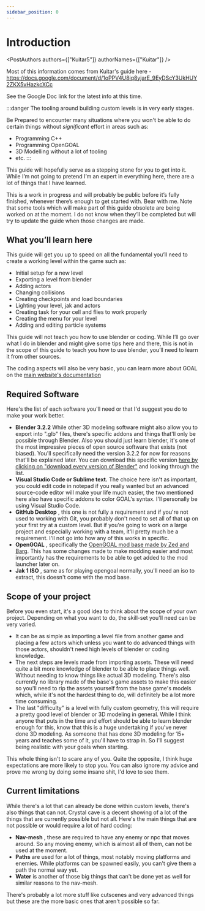 ```yaml
---
sidebar_position: 0
---
```


# Introduction

<PostAuthors authors={["Kuitar5"]} authorNames={["Kuitar"]} />

Most of this information comes from Kuitar's guide here - https://docs.google.com/document/d/1oPPV4U8iq8yjarE_9EyDScY3UkHUY2ZKX5vHazkcXCc

See the Google Doc link for the latest info at this time.

:::danger
The tooling around building custom levels is in very early stages.

Be Prepared to encounter many situations where you won't be able to do certain things without _significant_ effort in areas such as:

- Programming C++
- Programming OpenGOAL
- 3D Modelling without a lot of tooling
- etc.
:::

This guide will hopefully serve as a stepping stone for you to get into it. While I’m not going to pretend I’m an expert in everything here, there are a lot of things that I have learned.

This is a work in progress and will probably be public before it’s fully finished, whenever there’s enough to get started with. Bear with me.
Note that some tools which will make part of this guide obsolete are being worked on at the moment. I do not know when they’ll be completed but will try to update the guide when those changes are made.

## What you’ll learn here

This guide will get you up to speed on all the fundamental you’ll need to create a working level within the game such as:

- Initial setup for a new level
- Exporting a level from blender
- Adding actors
- Changing collisions
- Creating checkpoints and load boundaries
- Lighting your level, jak and actors
- Creating task for your cell and flies to work properly
- Creating the menu for your level
- Adding and editing particle systems

This guide will not teach you how to use blender or coding. While I’ll go over what I do in blender and might give some tips here and there, this is not in the scope of this guide to teach you how to use blender, you’ll need to learn it from other sources.

The coding aspects will also be very basic, you can learn more about GOAL on the [main website's documentation](https://opengoal.dev/docs/reference/)

## Required Software

Here's the list of each software you'll need or that I'd suggest you do to make your work better.

- **Blender 3.2.2** While other 3D modeling software might also allow you to export into ".glb" files, there's specific addons and things that'll only be possible through Blender. Also you should just learn blender, it's one of the most impressive pieces of open source software that exists (not biased). You'll specifically need the version 3.2.2 for now for reasons that'll be explained later. You can download this specific version [here by clicking on "download every version of Blender"](https://www.blender.org/download/previous-versions/) and looking through the list.
- **Visual Studio Code or Sublime text.** The choice here isn't as important, you could edit code in notepad if you really wanted but an advanced source-code editor will make your life much easier, the two mentioned here also have specific addons to color GOAL's syntax. I'll personally be using Visual Studio Code.
- **GitHub Desktop** , this one is not fully a requirement and if you're not used to working with Git, you probably don't need to set all of that up on your first try at a custom level. But if you're going to work on a large project and especially working with a team, it'll pretty much be a requirement. I'll not go into how any of this works in specific.
- **OpenGOAL** , specifically the [OpenGOAL mod base made by Zed and Barg](https://opengoal-unofficial-mods.github.io/modbaseRedirect.html). This has some changes made to make modding easier and most importantly has the requirements to be able to get added to the mod launcher later on.
- **Jak 1 ISO** , same as for playing opengoal normally, you'll need an iso to extract, this doesn't come with the mod base.

## Scope of your project

Before you even start, it's a good idea to think about the scope of your own project. Depending on what you want to do, the skill-set you'll need can be very varied.

- It can be as simple as importing a level file from another game and placing a few actors which unless you want to do advanced things with those actors, shouldn't need high levels of blender or coding knowledge.
- The next steps are levels made from importing assets. These will need quite a bit more knowledge of blender to be able to place things well. Without needing to know things like actual 3D modeling. There's also currently no library made of the base's game assets to make this easier so you'll need to rip the assets yourself from the base game's models which, while it's not the hardest thing to do, will definitely be a lot more time consuming.
- The last "difficulty" is a level with fully custom geometry, this will require a pretty good level of blender or 3D modeling in general. While I think anyone that puts in the time and effort should be able to learn blender enough for this, know that this is a huge undertaking if you've never done 3D modeling. As someone that has done 3D modeling for 15+ years and teaches some of it, you'll have to strap in. So I'll suggest being realistic with your goals when starting.

This whole thing isn't to scare any of you. Quite the opposite, I think huge expectations are more likely to stop you. You can also ignore my advice and prove me wrong by doing some insane shit, I'd love to see them.

## Current limitations

While there's a lot that can already be done within custom levels, there's also things that can not. Crystal cave is a decent showing of a lot of the things that are currently possible but not all. Here's the main things that are not possible or would require a lot of hard coding:

- **Nav-mesh** , these are required to have any enemy or npc that moves around. So any moving enemy, which is almost all of them, can not be used at the moment.
- **Paths** are used for a lot of things, most notably moving platforms and enemies. While platforms can be spawned easily, you can't give them a path the normal way yet.
- **Water** is another of those big things that can't be done yet as well for similar reasons to the nav-mesh.

There's probably a lot more stuff like cutscenes and very advanced things but these are the more basic ones that aren't possible so far.

